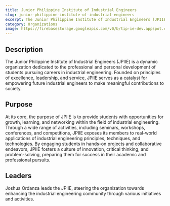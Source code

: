 ```yaml
---
title: Junior Philippine Institute of Industrial Engineers
slug: junior-philippine-institute-of-industrial-engineers
excerpt: The Junior Philippine Institute of Industrial Engineers (JPIIE) is a dynamic organization dedicated to the professional and personal development of students pursuing careers in industrial engineering.
category: Organizations
image: https://firebasestorage.googleapis.com/v0/b/tip-ie-dev.appspot.com/o/Faculty%26Admin%2FJunior%20Philippine%20Institute%20of%20Industrial%20Engineers%20-%20TIP%20Manila.png?alt=media&token=cd284584-0e82-43ab-9c4a-10079a786b51
---
```


## Description
The Junior Philippine Institute of Industrial Engineers (JPIIE) is a dynamic organization dedicated to the professional and personal development of students pursuing careers in industrial engineering. Founded on principles of excellence, leadership, and service, JPIIE serves as a catalyst for empowering future industrial engineers to make meaningful contributions to society.

## Purpose
At its core, the purpose of JPIIE is to provide students with opportunities for growth, learning, and networking within the field of industrial engineering. Through a wide range of activities, including seminars, workshops, conferences, and competitions, JPIIE exposes its members to real-world applications of industrial engineering principles, techniques, and technologies. By engaging students in hands-on projects and collaborative endeavors, JPIIE fosters a culture of innovation, critical thinking, and problem-solving, preparing them for success in their academic and professional pursuits.

## Leaders
Joshua Ordanza leads the JPIIE, steering the organization towards enhancing the industrial engineering community through various initiatives and activities.
